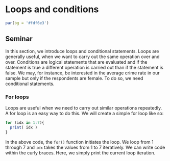 # Loops and conditions

```r
par(bg = '#fdf6e3')
```

## Seminar

In this section, we introduce loops and conditional statements. Loops are generally useful, when we want to carry out the same operation over and over. Conditions are logical statements that are evaluated and if the statement is true a different operation is carried out than if the statement is false. We may, for instance, be interested in the average crime rate in our sample but only if the respondents are female. To do so, we need conditional statements.

### For loops

Loops are useful when we need to carry out similar operations repeatedly. A for loop is an easy way to do this. We will create a simple for loop like so:

```r
for (idx in 1:7){
  print( idx )
}
```

In the above code, the `for()` function initiates the loop. We loop from 1 through 7 and `idx` takes the values from 1 to 7 iteratively. We can write code within the curly braces. Here, we simply print the current loop iteration.







